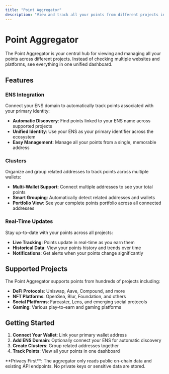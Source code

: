 ```yaml
---
title: "Point Aggregator"
description: "View and track all your points from different projects in one place"
---
```


# Point Aggregator

The Point Aggregator is your central hub for viewing and managing all your points across different projects. Instead of checking multiple websites and platforms, see everything in one unified dashboard.

## Features

### ENS Integration

Connect your ENS domain to automatically track points associated with your primary identity:

- **Automatic Discovery**: Find points linked to your ENS name across supported projects
- **Unified Identity**: Use your ENS as your primary identifier across the ecosystem
- **Easy Management**: Manage all your points from a single, memorable address

### Clusters

Organize and group related addresses to track points across multiple wallets:

- **Multi-Wallet Support**: Connect multiple addresses to see your total points
- **Smart Grouping**: Automatically detect related addresses and wallets
- **Portfolio View**: See your complete points portfolio across all connected addresses

### Real-Time Updates

Stay up-to-date with your points across all projects:

- **Live Tracking**: Points update in real-time as you earn them
- **Historical Data**: View your points history and trends over time
- **Notifications**: Get alerts when your points change significantly

## Supported Projects

The Point Aggregator supports points from hundreds of projects including:

- **DeFi Protocols**: Uniswap, Aave, Compound, and more
- **NFT Platforms**: OpenSea, Blur, Foundation, and others
- **Social Platforms**: Farcaster, Lens, and emerging social protocols
- **Gaming**: Various play-to-earn and gaming platforms

## Getting Started

1. **Connect Your Wallet**: Link your primary wallet address
2. **Add ENS Domain**: Optionally connect your ENS for automatic discovery
3. **Create Clusters**: Group related addresses together
4. **Track Points**: View all your points in one dashboard

<Note>
  **Privacy First**: The aggregator only reads public on-chain data and existing API endpoints. No private keys or sensitive data are stored.
</Note>
